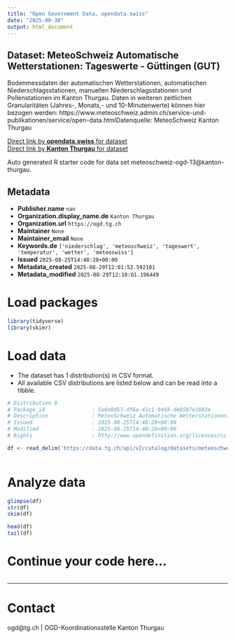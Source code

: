 ```yaml
---
title: "Open Government Data, opendata.swiss"
date: "2025-08-30"
output: html_document
---
```


## Dataset: MeteoSchweiz Automatische Wetterstationen: Tageswerte - Güttingen (GUT)

Bodenmessdaten der automatischen Wetterstationen, automatischen Niederschlagsstationen, manuellen Niederschlagsstationen und Pollenstationen im Kanton Thurgau. Daten in weiteren zeitlichen Granularitäten (Jahres-, Monats,- und 10-Minutenwerte) können hier bezogen werden: https://www.meteoschweiz.admin.ch/service-und-publikationen/service/open-data.htmlDatenquelle: MeteoSchweiz Kanton Thurgau

[Direct link by **opendata.swiss** for dataset](https://opendata.swiss/de/dataset/meteoschweiz-automatische-wetterstationen-tageswerte-guttingen-gut)<br>
[Direct link by **Kanton Thurgau** for dataset](https://data.tg.ch/explore/dataset/meteoschweiz-ogd-13/)

Auto generated R starter code for data set meteoschweiz-ogd-13@kanton-thurgau.

## Metadata

- **Publisher.name** `nan`
- **Organization.display_name.de** `Kanton Thurgau`
- **Organization.url** `https://ogd.tg.ch`
- **Maintainer** `None`
- **Maintainer_email** `None`
- **Keywords.de** `['niederschlag', 'meteoschweiz', 'tageswert', 'temperatur', 'wetter', 'meteoswiss']`
- **Issued** `2025-08-25T14:48:28+00:00`
- **Metadata_created** `2025-08-29T12:01:52.592101`
- **Metadata_modified** `2025-08-29T12:10:01.196449`


# Load packages

```r

library(tidyverse)
library(skimr)

```

# Load data

-   The dataset has 1 distribution(s) in CSV format.
-   All available CSV distributions are listed below and can be read into a tibble.

```r

# Distribution 0
# Package_id               : 5e6e0d57-df6a-41c1-94d3-de8597e1603e
# Description              : MeteoSchweiz Automatische Wetterstationen: Tageswerte - Güttingen (GUT) (csv)
# Issued                   : 2025-08-25T14:48:28+00:00
# Modified                 : 2025-08-25T14:48:28+00:00
# Rights                   : http://www.opendefinition.org/licenses/cc-by/

df <- read_delim('https://data.tg.ch/api/v2/catalog/datasets/meteoschweiz-ogd-13/exports/csv?use_labels=true')



```

# Analyze data

```r

glimpse(df)
str(df)
skim(df)

head(df)
tail(df)

```

# Continue your code here...

```r

```

------------------------------------------------------------------------

# Contact

ogd@tg.ch | OGD-Koordinationsstelle Kanton Thurgau
